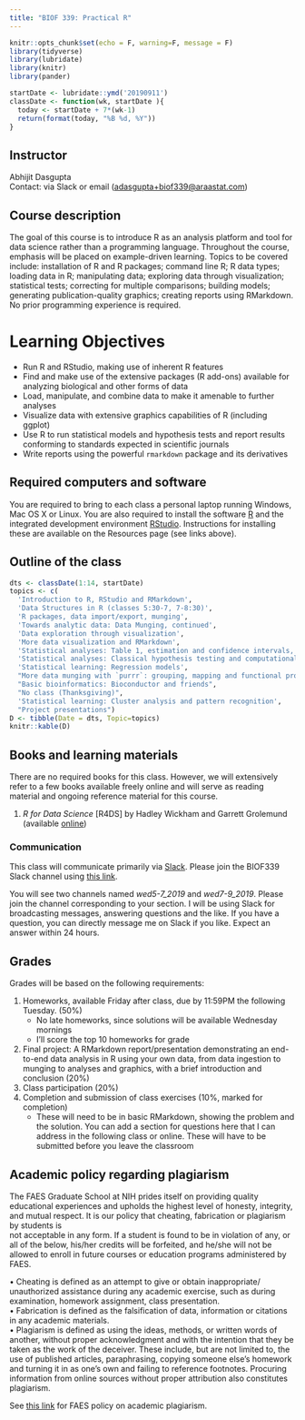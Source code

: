 ```yaml
---
title: "BIOF 339: Practical R"
---
```


```r
knitr::opts_chunk$set(echo = F, warning=F, message = F)
library(tidyverse)
library(lubridate)
library(knitr)
library(pander)

startDate <- lubridate::ymd('20190911')
classDate <- function(wk, startDate ){
  today <- startDate + 7*(wk-1)
  return(format(today, "%B %d, %Y"))
}
```

## Instructor 
Abhijit Dasgupta  
Contact: via Slack or email ([adasgupta+biof339@araastat.com](mailto:adasgupta+biof339@araastat.com)) 

## Course description

The goal of this course is to introduce R as an analysis platform and tool for data science rather than a programming language.
Throughout the course, emphasis will be placed on example-driven
learning. Topics to be covered include: installation of R and R
packages; command line R; R data types; loading data in R; manipulating
data; exploring data through visualization; statistical tests;
correcting for multiple comparisons; building models;  generating
publication-quality graphics; creating reports using RMarkdown. No prior programming experience is
required.

# Learning Objectives

- Run R and RStudio, making use of inherent R features
- Find and make use of the extensive packages (R add-ons) available for analyzing biological and other forms of data
- Load, manipulate, and combine data to make it amenable to further analyses
- Visualize data with extensive graphics capabilities of R (including ggplot)
- Use R to run statistical models and hypothesis tests and report results conforming to standards expected in scientific journals
- Write reports using the powerful `rmarkdown` package and its derivatives

## Required computers and software

You are required to bring to each class a personal laptop running Windows, Mac OS X or Linux. You 
are also required to install the software [R](http://cran.r-project.org){target=_blank} and
the integrated development environment [RStudio](https://www.rstudio.com){target=_blank}. Instructions for 
installing these are available on the Resources page (see links above).


## Outline of the class

```r
dts <- classDate(1:14, startDate)
topics <- c(
  'Introduction to R, RStudio and RMarkdown',
  'Data Structures in R (classes 5:30-7, 7-8:30)',
  'R packages, data import/export, munging',
  'Towards analytic data: Data Munging, continued',
  'Data exploration through visualization',
  'More data visualization and RMarkdown',
  'Statistical analyses: Table 1, estimation and confidence intervals, and more ggplot',
  'Statistical analyses: Classical hypothesis testing and computational inference',
  'Statistical learning: Regression models',
  "More data munging with `purrr`: grouping, mapping and functional programming",
  "Basic bioinformatics: Bioconductor and friends",
  "No class (Thanksgiving)",
  'Statistical learning: Cluster analysis and pattern recognition',
  "Project presentations")
D <- tibble(Date = dts, Topic=topics)
knitr::kable(D)

```

## Books and learning materials

There are no required books for this class. However, we will extensively refer to
a few books available freely online and will serve as reading material and ongoing 
reference material for this course. 

1. _R for Data Science_ [R4DS] by Hadley Wickham and Garrett Grolemund (available [online](https://r4ds.had.co.nz/){target=_blank})

### Communication

This class will communicate primarily via [Slack](http://www.slack.com){target=_blank}. Please join the BIOF339 Slack channel using [this link](https://join.slack.com/t/biof339/shared_invite/enQtNzU1Njk5NDc2MDMyLWU5MjkwNzNlMmRlYTAwNDg2MGZjYWQ1YzEzMDUxMzc0MzE1NjZkMDFlY2Y0NTIyMGI2Y2VkODBiYmY0MjBiMzE).

You will see two channels named *wed5-7_2019* and *wed7-9_2019*. Please join the channel corresponding to your section. I will be using Slack for broadcasting messages, answering questions and the like. If you have a question, you can directly message me on Slack if you like. Expect an answer within 24 hours.

## Grades

Grades will be based on the following requirements:

1. Homeworks, available Friday after class, due by 11:59PM the following Tuesday.  (50%)
    - No late homeworks, since solutions will be available Wednesday mornings
    - I'll score the top 10 homeworks for grade
1. Final project: A RMarkdown report/presentation demonstrating an end-to-end data analysis in R using your own data, from data ingestion to munging to analyses and graphics, with a brief introduction and conclusion (20%)
1. Class participation (20%)
1. Completion and submission of class exercises (10%, marked for completion)
    - These will need to be in basic RMarkdown, showing the problem and the solution. You can add a section for questions here that I can address in the following class or online. These will have to be submitted before you leave the classroom

## Academic policy regarding plagiarism

The FAES Graduate School at NIH prides itself on providing quality
educational experiences and upholds the highest level of honesty,
integrity, and mutual respect. It is our policy that cheating,
fabrication or plagiarism by students is\
not acceptable in any form. If a student is found to be in violation of
any, or all of the below, his/her credits will be forfeited, and he/she
will not be allowed to enroll in future courses or education programs
administered by FAES.

• Cheating is defined as an attempt to give or obtain inappropriate/
unauthorized assistance during any academic exercise, such as during
examination, homework assignment, class presentation.\
• Fabrication is defined as the falsification of data, information or
citations in any academic materials.\
• Plagiarism is defined as using the ideas, methods, or written words of
another, without proper acknowledgment and with the intention that they
be taken as the work of the deceiver. These include, but are not limited
to, the use of published articles, paraphrasing, copying someone else’s
homework and turning it in as one’s own and failing to reference
footnotes. Procuring information from online sources without proper
attribution also constitutes plagiarism.

See [this link](https://faes.org/sites/default/files/Student_Handbook_2016-17.pdfhttps://faes.org/sites/default/files/Student_Handbook_2016-17.pdf){target=_blank} for FAES policy on academic plagiarism.


